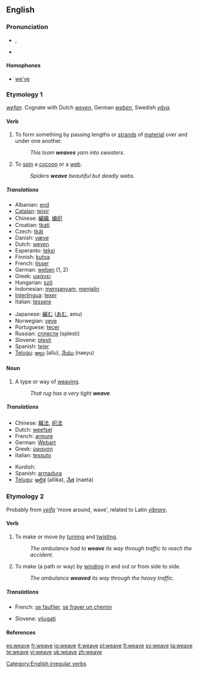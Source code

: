 ==English==

===Pronunciation===
*{{enPR|wēv}}, {{IPA|/wiːv/}}
*{{audio|en-us-weave.ogg|Audio (US)}}
*:{{rhymes|iːv}}

====Homophones====
*[[we've|we’ve]]

===Etymology 1===
{{OE.}} ''[[wefan]]''. Cognate with Dutch ''[[weven]]'', German ''[[weben]]'', Swedish ''[[väva]]''.

====Verb====
{{en-verb|weaves|weaving|wove|woven}}

# To form something by passing lengths or [[strand]]s of [[material]] over and under one another.
#: ''This loom '''weaves''' yarn into sweaters''.
# To [[spin]] a [[cocoon]] or a [[web]].
#: ''Spiders '''weave''' beautiful but deadly webs.''

=====Translations=====
{{trans-top}}
*Albanian: [[end]]
*[[Catalan]]: [[teixir]]
*Chinese: [[編織]], [[编织]]
*Croatian: [[tkati]]
*Czech: [[tkát]]
*Danish: [[væve]]
*Dutch: [[weven]]
*Esperanto: [[teksi]]
*Finnish: [[kutoa]]
*French: [[tisser]]
*German: [[weben]] (1, 2)
*Greek: [[υφάνει]]
*Hungarian: [[sző]]
*Indonesian: [[anyam|menganyam]], [[jalin|menjalin]]
*[[Interlingua]]: [[texer]]
*Italian: [[tessere]]
{{trans-mid}}
*Japanese: [[編む]] ([[あむ]], amu)
*Norwegian: [[veve]]
*Portuguese: [[tecer]]
*Russian: [[сплести]] (splesti)
*Slovene: [[plesti]]
*Spanish: [[tejer]]
*[[Telugu]]: [[అల్లు]] (allu), [[నేయు]] (naeyu)
{{trans-bottom}}

====Noun====
{{en-noun}}

# ­A type or way of [[weaving]].
#: ''That rug has a very tight '''weave'''.''

=====Translations=====
{{trans-top|a type or way of weaving}}
*Chinese: [[織法]], [[织法]]
*Dutch: [[weefsel]] {{n}}
*French: [[armure]] {{f}}
*German: [[Webart]] {{f}}
*Greek: [[ύφανση]] {{f}}
*Italian: [[tessuto]] {{m}}
{{trans-mid}}
*Kurdish: {{KUchar|[[چنین]]}}
*Spanish: [[armadura]]
*[[Telugu]]: [[అల్లిక]] (allika), [[నేత]] (naeta)
{{trans-bottom}}

===Etymology 2===
Probably from {{ON.}} ''[[veifa]]'' ‘move around, wave’, related to Latin ''[[vibrare]]''.

====Verb====
{{en-verb|weaves|weaving|wove|woven}}

# To make or move by [[turn]]ing and [[twist]]ing.
#: ''The ambulance had to '''weave''' its way through traffic to reach the accident.''
# To make (a path or way) by [[wind]]ing in and out or from side to side.
#: ''The ambulance '''weaved''' its way through the heavy traffic.''

=====Translations=====
{{trans-top|to weave}}
*French: [[se faufiler]], [[se frayer un chemin]]
{{trans-mid}}
*Slovene: [[vijugati]]
{{trans-bottom}}

====References====
{{R:Century 1911}}
{{R:Webster 1913}}

[[Category:English irregular verbs]]

[[es:weave]]
[[fr:weave]]
[[io:weave]]
[[it:weave]]
[[pl:weave]]
[[fi:weave]]
[[sv:weave]]
[[ta:weave]]
[[te:weave]]
[[vi:weave]]
[[uk:weave]]
[[zh:weave]]